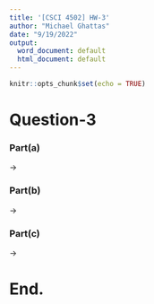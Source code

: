 ```yaml
---
title: '[CSCI 4502] HW-3'
author: "Michael Ghattas"
date: "9/19/2022"
output:
  word_document: default
  html_document: default
---
```


```r
knitr::opts_chunk$set(echo = TRUE)
```

# Question-3

### Part(a)

-> 

### Part(b)

->

### Part(c)

->


# End.